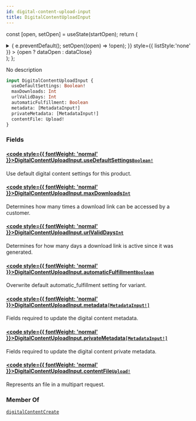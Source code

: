 ```yaml
---
id: digital-content-upload-input
title: DigitalContentUploadInput
---
```






const [open, setOpen] = useState(startOpen);
return (
<details {...(open ? { open: true } : {})} className="details" style={{ border:'none', boxShadow:'none', background:'var(--ifm-background-color)' }}>
<summary
onClick={(e) => {
e.preventDefault();
setOpen((open) => !open);
}}
style={{ listStyle:'none' }} >
{open ? dataOpen : dataClose}
</summary>
{open && children}
</details>
);
};

No description

```graphql
input DigitalContentUploadInput {
  useDefaultSettings: Boolean!
  maxDownloads: Int
  urlValidDays: Int
  automaticFulfillment: Boolean
  metadata: [MetadataInput!]
  privateMetadata: [MetadataInput!]
  contentFile: Upload!
}
```

### Fields

#### [<code style={{ fontWeight: 'normal' }}>DigitalContentUploadInput.<b>useDefaultSettings</b></code>](#)<Bullet />[`Boolean!`](../../../api-reference/miscellaneous/scalars/boolean.mdx) <Badge class="badge badge--secondary" text="non-null"/> <Badge class="badge badge--secondary" text="scalar"/> <Badge class="badge badge--secondary" text="miscellaneous"/>

Use default digital content settings for this product.

#### [<code style={{ fontWeight: 'normal' }}>DigitalContentUploadInput.<b>maxDownloads</b></code>](#)<Bullet />[`Int`](../../../api-reference/miscellaneous/scalars/int.mdx) <Badge class="badge badge--secondary" text="scalar"/> <Badge class="badge badge--secondary" text="miscellaneous"/>

Determines how many times a download link can be accessed by a customer.

#### [<code style={{ fontWeight: 'normal' }}>DigitalContentUploadInput.<b>urlValidDays</b></code>](#)<Bullet />[`Int`](../../../api-reference/miscellaneous/scalars/int.mdx) <Badge class="badge badge--secondary" text="scalar"/> <Badge class="badge badge--secondary" text="miscellaneous"/>

Determines for how many days a download link is active since it was generated.

#### [<code style={{ fontWeight: 'normal' }}>DigitalContentUploadInput.<b>automaticFulfillment</b></code>](#)<Bullet />[`Boolean`](../../../api-reference/miscellaneous/scalars/boolean.mdx) <Badge class="badge badge--secondary" text="scalar"/> <Badge class="badge badge--secondary" text="miscellaneous"/>

Overwrite default automatic_fulfillment setting for variant.

#### [<code style={{ fontWeight: 'normal' }}>DigitalContentUploadInput.<b>metadata</b></code>](#)<Bullet />[`[MetadataInput!]`](../../../api-reference/miscellaneous/inputs/metadata-input.mdx) <Badge class="badge badge--secondary" text="list"/> <Badge class="badge badge--secondary" text="input"/> <Badge class="badge badge--secondary" text="miscellaneous"/>

Fields required to update the digital content metadata.


<Badge text="Added in Saleor 3.8" class="badge badge--secondary margin-bottom--sm" />


#### [<code style={{ fontWeight: 'normal' }}>DigitalContentUploadInput.<b>privateMetadata</b></code>](#)<Bullet />[`[MetadataInput!]`](../../../api-reference/miscellaneous/inputs/metadata-input.mdx) <Badge class="badge badge--secondary" text="list"/> <Badge class="badge badge--secondary" text="input"/> <Badge class="badge badge--secondary" text="miscellaneous"/>

Fields required to update the digital content private metadata.


<Badge text="Added in Saleor 3.8" class="badge badge--secondary margin-bottom--sm" />


#### [<code style={{ fontWeight: 'normal' }}>DigitalContentUploadInput.<b>contentFile</b></code>](#)<Bullet />[`Upload!`](../../../api-reference/miscellaneous/scalars/upload.mdx) <Badge class="badge badge--secondary" text="non-null"/> <Badge class="badge badge--secondary" text="scalar"/> <Badge class="badge badge--secondary" text="miscellaneous"/>

Represents an file in a multipart request.

### Member Of

[`digitalContentCreate`](../../../api-reference/products/mutations/digital-content-create.mdx) <Badge class="badge badge--secondary" text="mutation"/>
